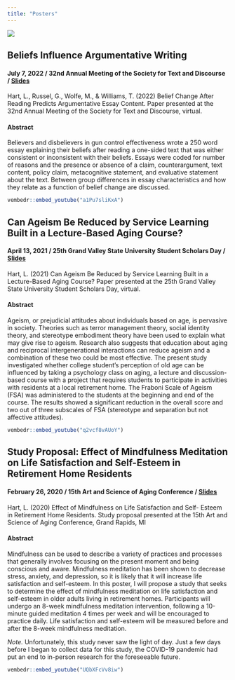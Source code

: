 ```yaml
---
title: "Posters"
---
```


![](img/SummerScholarShowcase1.jpg)

## Beliefs Influence Argumentative Writing

#### July 7, 2022 / 32nd Annual Meeting of the Society for Text and Discourse / [Slides](url or location)

Hart, L., Russel, G., Wolfe, M., & Williams, T. (2022) Belief Change After Reading Predicts Argumentative Essay Content. Paper presented at the 32nd Annual Meeting of the Society for Text and Discourse, virtual.

#### Abstract

Believers and disbelievers in gun control effectiveness wrote a 250 word essay explaining their beliefs after reading a one-sided text that was either consistent or inconsistent with their beliefs. Essays were coded for number of reasons and the presence or absence of a claim, counterargument, text content, policy claim, metacognitive statement, and evaluative statement about the text. Between group differences in essay characteristics and how they relate as a function of belief change are discussed.

```r
vembedr::embed_youtube("a1Pu7sliKxA")
```

## Can Ageism Be Reduced by Service Learning Built in a Lecture-Based Aging Course?

#### April 13, 2021 / 25th Grand Valley State University Student Scholars Day / [Slides](url or location)

Hart, L. (2021) Can Ageism Be Reduced by Service Learning Built in a Lecture-Based Aging Course? Paper presented at the 25th Grand Valley State University Student Scholars Day, virtual.

#### Abstract

Ageism, or prejudicial attitudes about individuals based on age, is pervasive in society. Theories such as terror management theory, social identity theory, and stereotype embodiment theory have been used to explain what may give rise to ageism. Research also suggests that education about aging and reciprocal intergenerational interactions can reduce ageism and a combination of these two could be most effective. The present study investigated whether college student’s perception of old age can be influenced by taking a psychology class on aging, a lecture and discussion-based course with a project that requires students to participate in activities with residents at a local retirement home. The Fraboni Scale of Ageism (FSA) was administered to the students at the beginning and end of the course. The results showed a significant reduction in the overall score and two out of three subscales of FSA (stereotype and separation but not affective attitudes).

```r
vembedr::embed_youtube("q2vcf8vAUoY")
```

## Study Proposal: Effect of Mindfulness Meditation on Life Satisfaction and Self-Esteem in Retirement Home Residents

#### February 26, 2020 / 15th Art and Science of Aging Conference / [Slides](url or location)

Hart, L. (2020) Effect of Mindfulness  on Life Satisfaction and Self-	Esteem in Retirement Home Residents. Study proposal presented at the 15th Art and Science of Aging Conference, Grand Rapids, MI

#### Abstract

Mindfulness can be used to describe a variety of practices and processes that generally involves focusing on the present moment and being conscious and aware. Mindfulness meditation has been shown to decrease stress, anxiety, and depression, so it is likely that it will increase life satisfaction and self-esteem. In this poster, I will propose a study that seeks to determine the effect of mindfulness meditation on life satisfaction and self-esteem in older adults living in retirement homes. Participants will undergo an 8-week mindfulness meditation intervention, following a 10-minute guided meditation 4 times per week and will be encouraged to practice daily. Life satisfaction and self-esteem will be measured before and after the 8-week mindfulness meditation.

*Note.* Unfortunately, this study never saw the light of day. Just a few days before I began to collect data for this study, the COVID-19 pandemic had put an end to in-person research for the foreseeable future.

```r
vembedr::embed_youtube("UQbXFcVv8iw")
```



